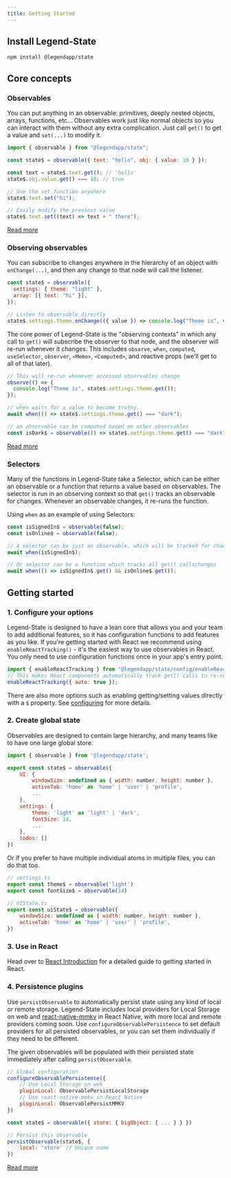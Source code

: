 ```yaml
---
title: Getting Started
---
```


## Install Legend-State

```npm
npm install @legendapp/state
```

## Core concepts

### Observables

You can put anything in an observable: primitives, deeply nested objects, arrays, functions, etc... Observables work just like normal objects so you can interact with them without any extra complication. Just call `get()` to get a value and `set(...)` to modify it.

```js
import { observable } from "@legendapp/state";

const state$ = observable({ text: "hello", obj: { value: 10 } });

const text = state$.text.get(); // 'hello'
state$.obj.value.get() === 10; // true

// Use the set function anywhere
state$.text.set("hi");

// Easily modify the previous value
state$.text.set((text) => text + " there");
```

[Read more](../usage/observable)

### Observing observables

You can subscribe to changes anywhere in the hierarchy of an object with `onChange(...)`, and then any change to that node will call the listener.

```js
const state$ = observable({
  settings: { theme: "light" },
  array: [{ text: "hi" }],
});

// Listen to observable directly
state$.settings.theme.onChange(({ value }) => console.log("Theme is", value));
```

The core power of Legend-State is the "observing contexts" in which any call to `get()` will subscribe the observer to that node, and the observer will re-run whenever it changes. This includes `observe`, `when`, `computed`, `useSelector`, `observer`, `<Memo>`, `<Computed>`, and reactive props (we'll get to all of that later).

```js
// This will re-run whenever accessed observables change
observe(() => {
  console.log("Theme is", state$.settings.theme.get());
});

// when waits for a value to become truthy.
await when(() => state$.settings.theme.get() === "dark");

// an observable can be computed based on other observables
const isDark$ = observable(() => state$.settings.theme.get() === "dark");
```

[Read more](../usage/reactivity)

### Selectors

Many of the functions in Legend-State take a Selector, which can be either an observable or a function that returns a value based on observables. The selector is run in an observing context so that `get()` tracks an observable for changes. Whenever an observable changes, it re-runs the function.

Using `when` as an example of using Selectors:

```js
const isSignedIn$ = observable(false);
const isOnline$ = observable(false);

// A selector can be just an observable, which will be tracked for changes
await when(isSignedIn$);

// Or selector can be a function which tracks all get() callschanges
await when(() => isSignedIn$.get() && isOnline$.get());
```

## Getting started

### 1. Configure your options

Legend-State is designed to have a lean core that allows you and your team to add additional features, so it has configuration functions to add features as you like. If you're getting started with React we recommend using `enableReactTracking()` - it's the easiest way to use observables in React. You only need to use configuration functions once in your app's entry point.

```jsx
import { enableReactTracking } from "@legendapp/state/config/enableReactTracking";
// This makes React components automatically track get() calls to re-render
enableReactTracking({ auto: true });
```

There are also more options such as enabling getting/setting values directly with a `$` property. See [configuring](../usage/configuring) for more details.

### 2. Create global state

Observables are designed to contain large hierarchy, and many teams like to have one large global store.

```js
import { observable } from '@legendapp/state';

export const state$ = observable({
    UI: {
        windowSize: undefined as { width: number, height: number },
        activeTab: 'home' as 'home' | 'user' | 'profile',
        ...
    },
    settings: {
        theme: 'light' as 'light' | 'dark',
        fontSize: 14,
        ...
    },
    todos: []
})
```

Or if you prefer to have multiple individual atoms in multiple files, you can do that too.

```js
// settings.ts
export const theme$ = observable('light')
export const fontSize$ = observable(14)

// UIState.ts
export const uiState$ = observable({
    windowSize: undefined as { width: number, height: number },
    activeTab: 'home' as 'home' | 'user' | 'profile',
})
```

### 3. Use in React

Head over to [React Introduction](../react/react-introduction) for a detailed guide to getting started in React.

### 4. Persistence plugins

Use `persistObservable` to automatically persist state using any kind of local or remote storage. Legend-State includes local providers for Local Storage on web and [react-native-mmkv](https://github.com/mrousavy/react-native-mmkv) in React Native, with more local and remote providers coming soon. Use `configureObservablePersistence` to set default providers for all persisted observables, or you can set them individually if they need to be different.

The given observables will be populated with their persisted state immediately after calling `persistObservable`.

```js
// Global configuration
configureObservablePersistence({
    // Use Local Storage on web
    pluginLocal: ObservablePersistLocalStorage
    // Use react-native-mmkv in React Native
    pluginLocal: ObservablePersistMMKV
})

const state$ = observable({ store: { bigObject: { ... } } })

// Persist this observable
persistObservable(state$, {
    local: 'store' // Unique name
})
```

[Read more](../guides/persistence)
